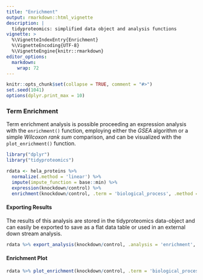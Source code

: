 ```yaml
---
title: "Enrichment"
output: rmarkdown::html_vignette
description: |
  tidyproteomics: simplified data object and analysis functions
vignette: >
  %\VignetteIndexEntry{Enrichment}
  %\VignetteEncoding{UTF-8}
  %\VignetteEngine{knitr::rmarkdown}
editor_options: 
  markdown: 
    wrap: 72
---
```


```r
knitr::opts_chunk$set(collapse = TRUE, comment = "#>")
set.seed(1041)
options(dplyr.print_max = 10)
```

### Term Enrichment

Term enrichment analysis is possible proceeding an expression analysis with the `enrichment()` function, employing either the _GSEA_ algorithm or a simple _Wilcoxon rank sum_ comparison, and can be visualized with the `plot_enrichment()` function.

```r
library("dplyr")
library("tidyproteomics")

rdata <- hela_proteins %>% 
  normalize(.method = 'linear') %>%
  impute(impute_function = base::min) %>%
  expression(knockdown/control) %>%
  enrichment(knockdown/control, .term = 'biological_process', .method = 'wilcoxon')
```

#### Exporting Results
The results of this analysis are stored in the tidyproteomics data-object and can easily be exported to save as a flat data table or used in an external down stream analysis.
```r

rdata %>% export_analysis(knockdown/control, .analysis = 'enrichment', .term = 'biological_process')
```

#### Enrichment Plot

```r

rdata %>% plot_enrichment(knockdown/control, .term = 'biological_process')
```
